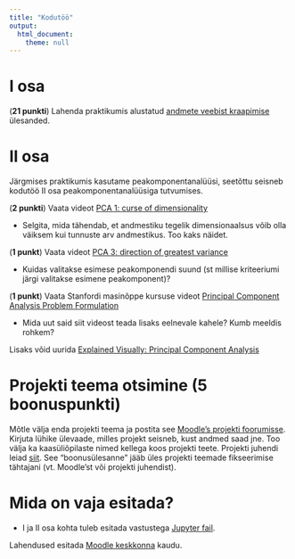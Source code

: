 ```yaml
---
title: "Kodutöö"
output: 
  html_document:
    theme: null
---
```


# I osa

(**21 punkti**) Lahenda praktikumis alustatud [andmete veebist kraapimise](../praktikum5_web) ülesanded.

# II osa

Järgmises praktikumis kasutame peakomponentanalüüsi, seetõttu seisneb kodutöö II osa peakomponentanalüüsiga tutvumises. 

(**2 punkti**) Vaata videot [PCA 1: curse of dimensionality](https://www.youtube.com/watch?v=IbE0tbjy6JQ) 

* Selgita, mida tähendab, et andmestiku tegelik dimensionaalsus võib olla väiksem kui tunnuste arv andmestikus. Too kaks näidet. 

(**1 punkt**) Vaata videot [PCA 3: direction of greatest variance](https://www.youtube.com/watch?v=2bV_YQTIJrg) 

* Kuidas valitakse esimese peakomponendi suund (st millise kriteeriumi järgi valitakse esimene peakomponent)?

(**1 punkt**) Vaata Stanfordi masinõppe kursuse videot [Principal Component Analysis Problem Formulation](https://www.youtube.com/watch?v=T-B8muDvzu0)

* Mida uut said siit videost teada lisaks eelnevale kahele? Kumb meeldis rohkem? 

Lisaks võid uurida [Explained Visually: Principal Component Analysis](http://setosa.io/ev/principal-component-analysis/)

# Projekti teema otsimine (**5 boonuspunkti**)

Mõtle välja enda projekti teema ja postita see [Moodle's projekti foorumisse](https://moodle.ut.ee/mod/forum/view.php?id=664413). Kirjuta lühike ülevaade, milles projekt seisneb, kust andmed saad jne. Too välja ka kaasüliõpilaste nimed kellega koos projekti teete. Projekti juhendi leiad [siit](../projekt_juhend/). See "boonusülesanne" jääb üles projekti teemade fikseerimise tähtajani (vt. Moodle'st või projekti juhendist).

# Mida on vaja esitada?

* I ja II osa kohta tuleb esitada vastustega [Jupyter fail](../kodutood/kodutoo5.ipynb).


Lahendused esitada [Moodle keskkonna](https://moodle.ut.ee/course/view.php?id=8013#section-1) kaudu.
